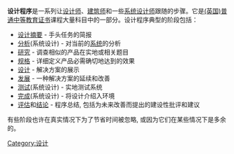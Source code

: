 {{Unreferenced|time=2016-05-24T05:47:01+00:00}}
'''设计程序'''是一系列让[[设计师|设计师]]、[[建筑师|建筑师]]和一些[[系统设计师|系统设计师]]跟随的步骤。它是[[GCSE|(英国)普通中等教育证书]]课程大量科目中的一部分。设计程序典型的阶段包括：

* [[设计摘要|设计摘要]] - 手头任务的简报
* [[分析|分析]](系统设计) - 对当前的[[系统|系统]]的分析
* [[研究|研究]] - 调查相似的产品在实地或相关题目
* [[规格|规格]] - 详细定义产品必需确切地达到的效果
* [[设计|设计]] - 解决方案的展示
* [[发展|发展]] - 一种解决方案的延续和改善
* [[测试|测试]](系统设计) - 实地测试系统
* [[完成|完成]](系统设计) - 将设计介绍入环境
* [[评估|评估]]和[[结论|结论]] - 程序总结, 包括为未来改善而提出的建设性批评和建议

有些阶段也许在真实情况下为了节省时间被忽略, 或因为它们在某些情况下是多余的。

[[Category:设计|Category:设计]]